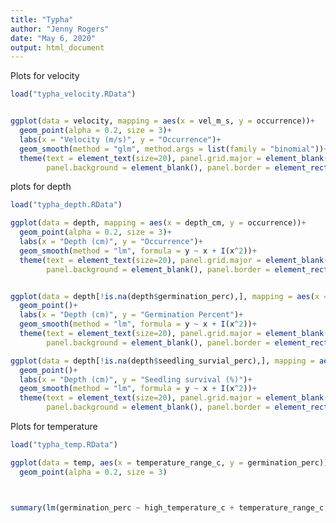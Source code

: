 ```yaml
---
title: "Typha"
author: "Jenny Rogers"
date: "May 6, 2020"
output: html_document
---
```



Plots for velocity
```r
load("typha_velocity.RData")  


ggplot(data = velocity, mapping = aes(x = vel_m_s, y = occurrence))+
  geom_point(alpha = 0.2, size = 3)+
  labs(x = "Velocity (m/s)", y = "Occurrence")+
  geom_smooth(method = "glm", method.args = list(family = "binomial"))+
  theme(text = element_text(size=20), panel.grid.major = element_blank(), panel.grid.minor = element_blank(),
        panel.background = element_blank(), panel.border = element_rect(colour = "black", fill=NA, size=.5))


```

plots for depth

```r

load("typha_depth.RData")

ggplot(data = depth, mapping = aes(x = depth_cm, y = occurrence))+
  geom_point(alpha = 0.2, size = 3)+
  labs(x = "Depth (cm)", y = "Occurrence")+
  geom_smooth(method = "lm", formula = y ~ x + I(x^2))+
  theme(text = element_text(size=20), panel.grid.major = element_blank(), panel.grid.minor = element_blank(),
        panel.background = element_blank(), panel.border = element_rect(colour = "black", fill=NA, size=.5))


ggplot(data = depth[!is.na(depth$germination_perc),], mapping = aes(x = depth_cm, y = germination_perc, color = species))+
  geom_point()+
  labs(x = "Depth (cm)", y = "Germination Percent")+
  geom_smooth(method = "lm", formula = y ~ x + I(x^2))+
  theme(text = element_text(size=20), panel.grid.major = element_blank(), panel.grid.minor = element_blank(),
        panel.background = element_blank(), panel.border = element_rect(colour = "black", fill=NA, size=.5))

ggplot(data = depth[!is.na(depth$seedling_survial_perc),], mapping = aes(x = depth_cm, y = seedling_survial_perc, color = species))+
  geom_point()+
  labs(x = "Depth (cm)", y = "Seedling survival (%)")+
  geom_smooth(method = "lm", formula = y ~ x + I(x^2))+
  theme(text = element_text(size=20), panel.grid.major = element_blank(), panel.grid.minor = element_blank(),
        panel.background = element_blank(), panel.border = element_rect(colour = "black", fill=NA, size=.5))

```

Plots for temperature

```r

load("typha_temp.RData")

ggplot(data = temp, aes(x = temperature_range_c, y = germination_perc))+
  geom_point(alpha = 0.2, size = 3)



summary(lm(germination_perc ~ high_temperature_c + temperature_range_c, data = temp))



```
